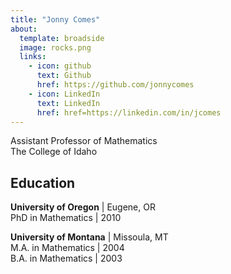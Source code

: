 ```yaml
---
title: "Jonny Comes"
about:
  template: broadside
  image: rocks.png
  links:
    - icon: github
      text: Github
      href: https://github.com/jonnycomes
    - icon: LinkedIn
      text: LinkedIn
      href: href=https://linkedin.com/in/jcomes
---
```


Assistant Professor of Mathematics
<br>
The College of Idaho

## Education

**University of Oregon** | Eugene, OR
<br>
PhD in Mathematics | 2010 

**University of Montana** | Missoula, MT
<br>
M.A. in Mathematics | 2004
<br>
B.A. in Mathematics | 2003







